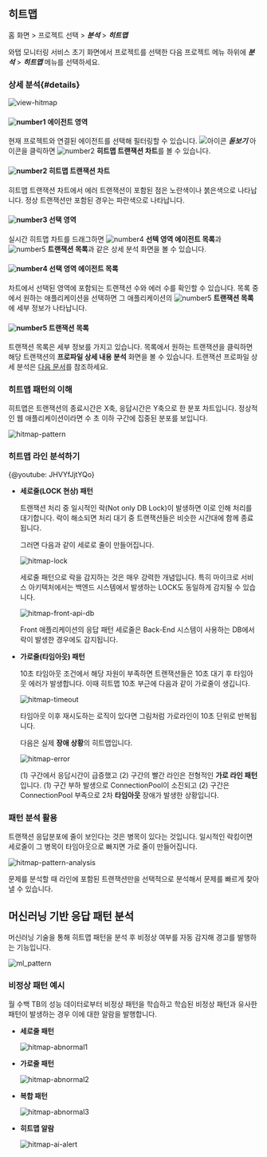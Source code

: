 ## 히트맵

홈 화면 > 프로젝트 선택 > ***분석*** > ***히트맵***

와탭 모니터링 서비스 초기 화면에서 프로젝트를 선택한 다음 프로젝트 메뉴 하위에 ***분석*** > ***히트맵*** 메뉴를 선택하세요. 

### 상세 분석{#details}
<!-- 내용 재검토 및 최신화 필요 -->
<!-- ![view-hitmap](https://img.whatap.io/media/images/Screenshot_2020-12-15_W_JAVA_DEMO_5490_-_Application_Monitoring11.png) -->
<!-- 실시간 히트맵을 드래그하거나 ***→***를 클릭하면 다음과 같은 상세 분석 화면이 열립니다. -->

![view-hitmap](/img/trs-hitmap-view-number.png)

#### ![number1](/img/number-01.png) 에이전트 영역
현재 프로젝트와 연결된 에이전트를 선택해 필터링할 수 있습니다. ![아이콘](/img/ic-search-on-press.svg) ***돋보기*** 아이콘을 클릭하면 ![number2](/img/number-02.png) **히트맵 트랜잭션 차트**를 볼 수 있습니다. 

#### ![number2](/img/number-02.png) 히트맵 트랜잭션 차트
히트맵 트랜잭션 차트에서 에러 트랜잭션이 포함된 점은 <span class='ov5ud10'>노란색</span>이나 <span class='etrs'>붉은색</span>으로 나타납니다. 정상 트랜잭션만 포함된 경우는 <span class='woer'>파란색</span>으로 나타납니다.

#### ![number3](/img/number-03.png) 선택 영역
실시간 히트맵 차트를 드래그하면 ![number4](/img/number-04.png) **선텍 영역 에이전트 목록**과 ![number5](/img/number-05.png) **트랜잭션 목록**과 같은 상세 분석 화면을 볼 수 있습니다.

#### ![number4](/img/number-04.png) 선택 영역 에이전트 목록
차트에서 선택된 영역에 포함되는 트랜잭션 수와 에러 수를 확인할 수 있습니다. 목록 중에서 원하는 애플리케이션을 선택하면 그 애플리케이션의 ![number5](/img/number-05.png) **트랜잭션 목록**에 세부 정보가 나타납니다.

#### ![number5](/img/number-05.png) 트랜잭션 목록
트랜잭션 목록은 세부 정보를 가지고 있습니다. 목록에서 원하는 트랜잭션을 클릭하면 해당 트랜잭션의 **프로파일 상세 내용 분석** 화면을 볼 수 있습니다. 트랜잭션 프로파일 상세 분석은 [다음 문서](php-trs-profile#상세-분석)를 참조하세요.

### 히트맵 패턴의 이해

히트맵은 트랜잭션의 종료시간은 X축, 응답시간은 Y축으로 한 분포 차트입니다. 정상적인 웹 애플리케이션이라면 수 초 이하 구간에 집중된 분포를 보입니다.

![hitmap-pattern](https://img.whatap.io/media/user_guide_application/analysis/h0.png)

### 히트맵 라인 분석하기

{@youtube: JHVYfJjtYQo}

* **세로줄(LOCK 현상) 패턴**  

    트랜잭션 처리 중 일시적인 락(Not only DB Lock)이 발생하면 이로 인해 처리를 대기합니다. 락이 해소되면 처리 대기 중 트랜잭션들은 비슷한 시간대에 함께 종료됩니다.

    그러면 다음과 같이 세로로 줄이 만들어집니다.

    ![hitmap-lock](https://img.whatap.io/media/user_guide_application/analysis/h3.png)

    세로줄 패턴으로 락을 감지하는 것은 매우 강력한 개념입니다. 특히 마이크로 서비스 아키텍처에서는 백엔드 시스템에서 발생하는 LOCK도 동일하게 감지될 수 있습니다.

    ![hitmap-front-api-db](https://img.whatap.io/media/user_guide_application/analysis/h8.png)

    Front 애플리케이션의 응답 패턴 세로줄은 Back-End 시스템이 사용하는 DB에서 락이 발생한 경우에도 감지됩니다.

* **가로줄(타임아웃) 패턴**  

    10초 타임아웃 조건에서 해당 자원이 부족하면 트랜잭션들은 10초 대기 후 타임아웃 에러가 발생합니다. 이때 히트맵 10초 부근에 다음과 같이 가로줄이 생깁니다.

    ![hitmap-timeout](https://img.whatap.io/media/user_guide_application/analysis/h2.png)

    타임아웃 이후 재시도하는 로직이 있다면 그림처럼 가로라인이 10초 단위로 반복됩니다.

    다음은 실제 **장애 상황**의 히트맵입니다.

    ![hitmap-error](https://img.whatap.io/media/user_guide_application/analysis/h7.png)

    (1) 구간에서 응답시간이 급증했고 (2) 구간의 빨간 라인은 전형적인 **가로 라인 패턴**입니다. (1) 구간 부하 발생으로 ConnectionPool이 소진되고 (2) 구간은 ConnectionPool 부족으로 2차 **타임아웃** 장애가 발생한 상황입니다.

### 패턴 분석 활용

트랜잭션 응답분포에 줄이 보인다는 것은 병목이 있다는 것입니다. 일시적인 락킹이면 세로줄이 그 병목이 타임아웃으로 빠지면 가로 줄이 만들어집니다.

![hitmap-pattern-analysis](https://img.whatap.io/media/user_guide_application/analysis/h4.png)

문제를 분석할 때 라인에 포함된 트랜잭션만을 선택적으로 분석해서 문제를 빠르게 찾아낼 수 있습니다.

## 머신러닝 기반 응답 패턴 분석

머신러닝 기술을 통해 히트맵 패턴을 분석 후 비정상 여부를 자동 감지해 경고를 발행하는 기능입니다.

![ml_pattern](https://img.whatap.io/media/user_guide_application/analysis/ml_pattern.png)

### 비정상 패턴 예시

월 수백 TB의 성능 데이터로부터 비정상 패턴을 학습하고 학습된 비정상 패턴과 유사한 패턴이 발생하는 경우 이에 대한 알람을 발행합니다.

* **세로줄 패턴**  

    ![hitmap-abnormal1](https://img.whatap.io/media/user_guide_application/analysis/h3.png)

* **가로줄 패턴**  

    ![hitmap-abnormal2](https://img.whatap.io/media/user_guide_application/analysis/h2.png)

* **복합 패턴**  

    ![hitmap-abnormal3](https://img.whatap.io/media/user_guide_application/analysis/h7.png)

* **히트맵 알람**  

    ![hitmap-ai-alert](https://img.whatap.io/media/images/ai_alert.png)
